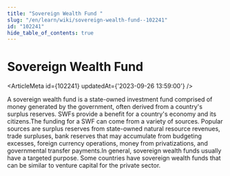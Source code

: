 ```yaml
---
title: "Sovereign Wealth Fund "
slug: "/en/learn/wiki/sovereign-wealth-fund--102241"
id: "102241"
hide_table_of_contents: true
---
```



# Sovereign Wealth Fund 

<ArticleMeta id={102241} updatedAt={'2023-09-26 13:59:00'} />
<div className='border-solid border-b border-t-0 my-4 border-[var(--ifm-color-gray-300)]' />

A sovereign wealth fund is a state-owned investment fund comprised of money generated by the government, often derived from a country's surplus reserves. SWFs provide a benefit for a country's economy and its citizens.The funding for a SWF can come from a variety of sources. Popular sources are surplus reserves from state-owned natural resource revenues, trade surpluses, bank reserves that may accumulate from budgeting excesses, foreign currency operations, money from privatizations, and governmental transfer payments.In general, sovereign wealth funds usually have a targeted purpose. Some countries have sovereign wealth funds that can be similar to venture capital for the private sector.

